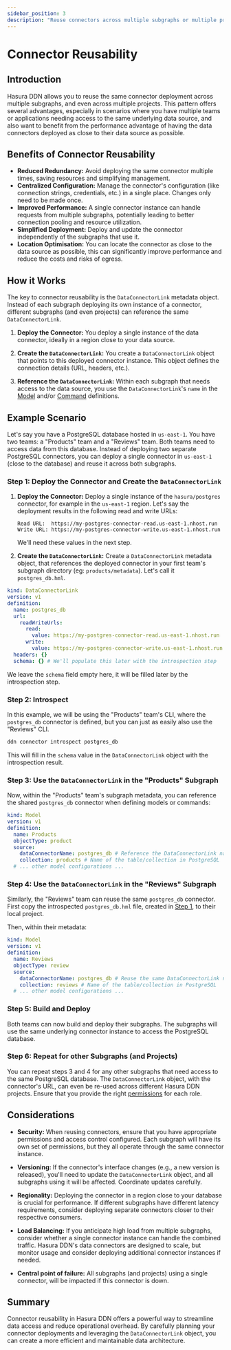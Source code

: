 ```yaml
---
sidebar_position: 3
description: "Reuse connectors across multiple subgraphs or multiple projects"
---
```


# Connector Reusability

## Introduction

Hasura DDN allows you to reuse the same connector deployment across multiple subgraphs, and even across multiple
projects. This pattern offers several advantages, especially in scenarios where you have multiple teams or applications
needing access to the same underlying data source, and also want to benefit from the performance advantage of having the
data connectors deployed as close to their data source as possible.

## Benefits of Connector Reusability

- **Reduced Redundancy:** Avoid deploying the same connector multiple times, saving resources and simplifying
  management.
- **Centralized Configuration:** Manage the connector's configuration (like connection strings, credentials, etc.) in a
  single place. Changes only need to be made once.
- **Improved Performance:** A single connector instance can handle requests from multiple subgraphs, potentially leading
  to better connection pooling and resource utilization.
- **Simplified Deployment:** Deploy and update the connector independently of the subgraphs that use it.
- **Location Optimisation:** You can locate the connector as close to the data source as possible, this can
  significantly improve performance and reduce the costs and risks of egress.

## How it Works

The key to connector reusability is the `DataConnectorLink` metadata object. Instead of each subgraph deploying its own
instance of a connector, different subgraphs (and even projects) can reference the same `DataConnectorLink`.

1.  **Deploy the Connector:** You deploy a single instance of the data connector, ideally in a region close to your data
    source.

2.  **Create the `DataConnectorLink`:** You create a `DataConnectorLink` object that points to this deployed connector
    instance. This object defines the connection details (URL, headers, etc.).

3.  **Reference the `DataConnectorLink`:** Within each subgraph that needs access to the data source, you use the
    `DataConnectorLink`'s `name` in the [Model](/reference/metadata-reference/models.mdx) and/or
    [Command](/reference/metadata-reference/commands.mdx) definitions.

## Example Scenario

Let's say you have a PostgreSQL database hosted in `us-east-1`. You have two teams: a "Products" team and a "Reviews"
team. Both teams need to access data from this database. Instead of deploying two separate PostgreSQL connectors, you
can deploy a single connector in `us-east-1` (close to the database) and reuse it across both subgraphs.

### Step 1: Deploy the Connector and Create the `DataConnectorLink`

1.  **Deploy the Connector:** Deploy a single instance of the `hasura/postgres` connector, for example in the
    `us-east-1` region. Let's say the deployment results in the following read and write URLs:

    ```
    Read URL:  https://my-postgres-connector-read.us-east-1.nhost.run
    Write URL: https://my-postgres-connector-write.us-east-1.nhost.run
    ```

    We'll need these values in the next step.

2.  **Create the `DataConnectorLink`:** Create a `DataConnectorLink` metadata object, that references the deployed
    connector in your first team's subgraph directory (eg: `products/metadata`). Let's call it `postgres_db.hml`.

```yaml title="products/metadata/postgres_db.hml"
kind: DataConnectorLink
version: v1
definition:
  name: postgres_db
  url:
    readWriteUrls:
      read:
        value: https://my-postgres-connector-read.us-east-1.nhost.run
      write:
        value: https://my-postgres-connector-write.us-east-1.nhost.run
  headers: {}
  schema: {} # We'll populate this later with the introspection step
```

We leave the `schema` field empty here, it will be filled later by the introspection step.

### Step 2: Introspect

In this example, we will be using the "Products" team's CLI, where the `postgres_db` connector is defined, but you can
just as easily also use the "Reviews" CLI.

```sh title="From within the 'products' local project directory, run:"
ddn connector introspect postgres_db
```

This will fill in the `schema` value in the `DataConnectorLink` object with the introspection result.

### Step 3: Use the `DataConnectorLink` in the "Products" Subgraph

Now, within the "Products" team's subgraph metadata, you can reference the shared `postgres_db` connector when defining
models or commands:

```yaml title="products/metadata/Products.hml"
kind: Model
version: v1
definition:
  name: Products
  objectType: product
  source:
    dataConnectorName: postgres_db # Reference the DataConnectorLink name
    collection: products # Name of the table/collection in PostgreSQL
  # ... other model configurations ...
```

### Step 4: Use the `DataConnectorLink` in the "Reviews" Subgraph

Similarly, the "Reviews" team can reuse the same `postgres_db` connector. First copy the introspected `postgres_db.hml`
file, created in [Step 1](#step-1-deploy-the-connector-and-create-the-dataconnectorlink), to their local project.

Then, within their metadata:

```yaml title="reviews/metadata/Reviews.hml"
kind: Model
version: v1
definition:
  name: Reviews
  objectType: review
  source:
    dataConnectorName: postgres_db # Reuse the same DataConnectorLink name
    collection: reviews # Name of the table/collection in PostgreSQL
  # ... other model configurations ...
```

### Step 5: Build and Deploy

Both teams can now build and deploy their subgraphs. The subgraphs will use the same underlying connector instance to
access the PostgreSQL database.

### Step 6: Repeat for other Subgraphs (and Projects)

You can repeat steps 3 and 4 for any other subgraphs that need access to the same PostgreSQL database. The
`DataConnectorLink` object, with the connector's URL, can even be re-used across different Hasura DDN projects. Ensure
that you provide the right [permissions](/reference/metadata-reference/permissions.mdx) for each role.

## Considerations

- **Security:** When reusing connectors, ensure that you have appropriate permissions and access control configured.
  Each subgraph will have its own set of permissions, but they all operate through the same connector instance.

- **Versioning:** If the connector's interface changes (e.g., a new version is released), you'll need to update the
  `DataConnectorLink` object, and all subgraphs using it will be affected. Coordinate updates carefully.

- **Regionality:** Deploying the connector in a region close to your database is crucial for performance. If different
  subgraphs have different latency requirements, consider deploying separate connectors closer to their respective
  consumers.

- **Load Balancing:** If you anticipate high load from multiple subgraphs, consider whether a single connector instance
  can handle the combined traffic. Hasura DDN's data connectors are designed to scale, but monitor usage and consider
  deploying additional connector instances if needed.

- **Central point of failure:** All subgraphs (and projects) using a single connector, will be impacted if this
  connector is down.

## Summary

Connector reusability in Hasura DDN offers a powerful way to streamline data access and reduce operational overhead. By
carefully planning your connector deployments and leveraging the `DataConnectorLink` object, you can create a more
efficient and maintainable data architecture.

